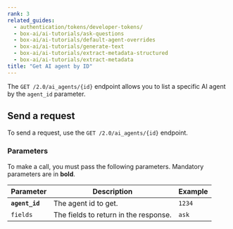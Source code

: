 ```yaml
---
rank: 3
related_guides:
  - authentication/tokens/developer-tokens/
  - box-ai/ai-tutorials/ask-questions
  - box-ai/ai-tutorials/default-agent-overrides
  - box-ai/ai-tutorials/generate-text
  - box-ai/ai-tutorials/extract-metadata-structured
  - box-ai/ai-tutorials/extract-metadata
title: "Get AI agent by ID"
---
```

The `GET /2.0/ai_agents/{id}` endpoint allows you to list a specific AI
agent by the `agent_id` parameter.

## Send a request

To send a request, use the `GET /2.0/ai_agents/{id}` endpoint.

<Samples id='get_ai_agents_id' />

### Parameters

To make a call, you must pass the following parameters. Mandatory parameters are in **bold**.

| Parameter| Description| Example|
|--------|--------|-------|
| **`agent_id`** | The agent id to get. | `1234` |
| `fields` | The fields to return in the response. | `ask` |
